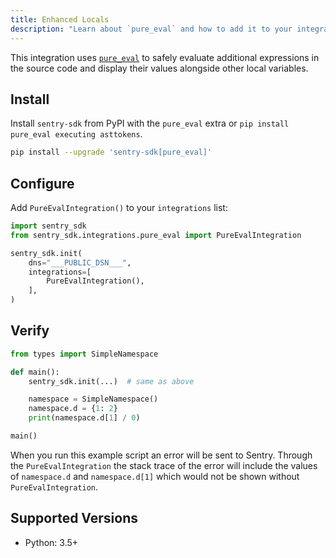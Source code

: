 ```yaml
---
title: Enhanced Locals
description: "Learn about `pure_eval` and how to add it to your integrations list."
---
```


This integration uses [`pure_eval`](https://github.com/alexmojaki/pure_eval) to safely evaluate additional expressions in the source code and display their values alongside other local variables.

## Install

Install `sentry-sdk` from PyPI with the `pure_eval` extra or `pip install pure_eval executing asttokens`.

```bash
pip install --upgrade 'sentry-sdk[pure_eval]'
```

## Configure

Add `PureEvalIntegration()` to your `integrations` list:

<SignInNote />

```python
import sentry_sdk
from sentry_sdk.integrations.pure_eval import PureEvalIntegration

sentry_sdk.init(
    dns="___PUBLIC_DSN___",
    integrations=[
        PureEvalIntegration(),
    ],
)
```

## Verify

```python
from types import SimpleNamespace

def main():
    sentry_sdk.init(...)  # same as above

    namespace = SimpleNamespace()
    namespace.d = {1: 2}
    print(namespace.d[1] / 0)

main()
```

When you run this example script an error will be sent to Sentry. Through the `PureEvalIntegration` the stack trace of the error will include the values of `namespace.d` and `namespace.d[1]` which would not be shown without `PureEvalIntegration`.

## Supported Versions

- Python: 3.5+
